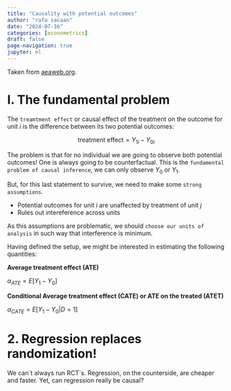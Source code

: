 ```yaml
---
title: "Causality with potential outcomes"
author: "rafa sacaan"
date: "2024-07-16"
categories: [econometrics]
draft: false
page-navigation: true
jupyter: ml
---
```


Taken from  [aeaweb.org](https://aeaweb.org).

# I. The fundamental problem

The `treamtment effect` or causal effect of the treatment on the outcome for unit $i$ is the difference between its two potential outcomes:

$$\text{treatment effect} = Y_{1i} - Y_{0i}$$


The problem is that for no individual we are going to observe both potential outcomes! One is always going to be counterfactual. This is the `fundamental problem of causal inference`, we can only observe $Y_{0}$ or $Y_{1}$.

\begin{align}
    Y_{i} = \left\{
    \begin{array}{cl}
    Y_{0i} & D_{i} = 0 \\
    Y_{1i} & D_{i} = 1.
    \end{array}
    \right.
\end{align}

But, for this last statement to survive, we need to make some `strong assumptions`.

- Potential outcomes for unit $i$ are unaffected by treatment of unit $j$
- Rules out intereference across units

As this assumptions are problematic, we should `choose our units of analysis` in such way that interference is minimum.


Having defined the setup, we might be interested in estimating the following quantities:

**Average treatment effect (ATE)**

$\alpha_{ATE} = E[Y_{1} - Y_{0}]$

**Conditional Average treatment effect (CATE) or ATE on the treated (ATET)**

$\alpha_{CATE} = E[Y_{1} - Y_{0}| D = 1]$


# 2. Regression replaces randomization!

We can´t always run RCT´s. Regression, on the counterside, are cheaper and faster. Yet, can regression really be causal?



